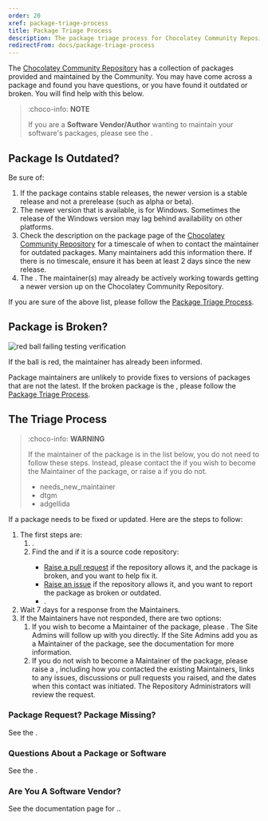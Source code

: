 ```yaml
---
order: 20
xref: package-triage-process
title: Package Triage Process
description: The package triage process for Chocolatey Community Repository packages.
redirectFrom: docs/package-triage-process
---
```


The [Chocolatey Community Repository](https://community.chocolatey.org/packages) has a collection of packages provided and maintained by the Community. You may have come across a package and found you have questions, or you have found it outdated or broken. You will find help with this below.

> :choco-info: **NOTE**
>
> If you are a **Software Vendor/Author** wanting to maintain your software's packages, please see the <Xref title="Software Vendor/Author information on the Chocolatey Community Repository" value="software-vendor" />.

## Package Is Outdated?

Be sure of:

1. If the package contains stable releases, the newer version is a stable release and not a prerelease (such as alpha or beta).
1. The newer version that is available, is for Windows. Sometimes the release of the Windows version may lag behind availability on other platforms.
1. Check the description on the package page of the [Chocolatey Community Repository](https://community.chocolatey.org/packages) for a timescale of when to contact the maintainer for outdated packages. Many maintainers add this information there. If there is no timescale, ensure it has been at least 2 days since the new release.
1. The <Xref title="package doesn't already have a newer version in moderation" value="ccr-faq" anchor="how-do-i-see-all-versions-of-a-package" />. The maintainer(s) may already be actively working towards getting a newer version up on the Chocolatey Community Repository.

If you are sure of the above list, please follow the [Package Triage Process](#the-triage-process).

## Package is Broken?

![red ball failing testing verification](/images/triage-broken.jpg)

If the ball is red, the maintainer has already been informed. 

Package maintainers are unlikely to provide fixes to versions of packages that are not the latest. If the broken package is the <Xref title="latest available" value="ccr-faq" anchor="how-do-i-see-all-versions-of-a-package" />, please follow the [Package Triage Process](#the-triage-process).

## The Triage Process

> :choco-info: **WARNING**
>
> If the maintainer of the package is in the list below, you do not need to follow these steps. Instead, please contact the <Xref title="Site Admins" value="ccr-faq" anchor="how-do-i-contact-the-site-admins" /> if you wish to become the Maintainer of the package, or raise a <Xref title="Request For Maintainer (RFM) package request" value="package-request" /> if you do not.
> 
> * needs_new_maintainer
> * dtgm
> * adgellida

If a package needs to be fixed or updated. Here are the steps to follow:

1. The first steps are:
   1. <Xref title="Contact the package Maintainers" value="ccr-faq" anchor="how-do-i-contact-the-package-maintainers" />.
   1. Find the <Xref title="package source" value="ccr-faq" anchor="how-do-i-find-the-package-source" /> and if it is a source code repository:
      * [Raise a pull request](https://docs.github.com/en/pull-requests/collaborating-with-pull-requests/proposing-changes-to-your-work-with-pull-requests/creating-a-pull-request) if the repository allows it, and the package is broken, and you want to help fix it.
      * [Raise an issue](https://docs.github.com/en/issues/tracking-your-work-with-issues/creating-an-issue) if the repository allows it, and you want to report the package as broken or outdated.
      * <Xref title="Ask a question about the package" value="ccr-faq" anchor="how-do-i-ask-questions-about-a-package" />.
1. Wait 7 days for a response from the Maintainers.
1. If the Maintainers have not responded, there are two options:
   1. If you wish to become a Maintainer of the package, please <Xref title="contact the Site Admins" value="ccr-faq" anchor="how-do-i-contact-the-site-admins" />. The Site Admins will follow up with you directly. If the Site Admins add you as a Maintainer of the package, see the <Xref title="Package Maintainer Handover/Switch" value="package-maintainer-handover" /> documentation for more information.
   1. If you do not wish to become a Maintainer of the package, please raise a <Xref title="Request For Maintainer (RFM) package request" value="package-request" />, including how you contacted the existing Maintainers, links to any issues, discussions or pull requests you raised, and the dates when this contact was initiated. The Repository Administrators will review the request.

### Package Request? Package Missing?

See the <Xref title="FAQ question" value="package-request" />.

### Questions About a Package or Software

See the <Xref title="FAQ question" value="ccr-faq" anchor="how-do-i-ask-questions-about-a-package" />.

### Are You A Software Vendor?

See the documentation page for <Xref title="Software Vendor/Authors" value="software-vendor" />..